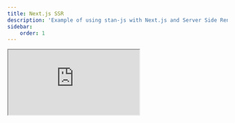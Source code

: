 ```yaml
---
title: Next.js SSR
description: 'Example of using stan-js with Next.js and Server Side Rendering'
sidebar:
    order: 1
---
```



<iframe src="https://stackblitz.com/github/codemask-labs/stan-js/tree/main/examples/nextjs?embed=1&hideExplorer=1&view=preview" />

<Code path="nextjs/src/store.ts" />
<Aside type="note">
Remember to add 'use client' to the top of the file, since React.Context is not available on the server
</Aside>
<Code path="nextjs/src/app/layout.tsx" />
<Code path="nextjs/src/app/page.tsx" />
<Code path="nextjs/src/Counter.tsx" />
